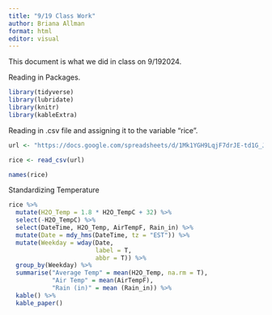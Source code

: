 ```yaml
---
title: "9/19 Class Work"
author: Briana Allman
format: html
editor: visual
---
```


This document is what we did in class on 9/192024.

Reading in Packages.

```r
library(tidyverse)
library(lubridate)
library(knitr)
library(kableExtra)
```

Reading in .csv file and assigning it to the variable "rice".

```r

url <- "https://docs.google.com/spreadsheets/d/1Mk1YGH9LqjF7drJE-td1G_JkdADOU0eMlrP01WFBT8s/pub?gid=0&single=true&output=csv"

rice <- read_csv(url)

names(rice)
```

Standardizing Temperature

```r
rice %>% 
  mutate(H2O_Temp = 1.8 * H2O_TempC + 32) %>%
  select(-H2O_TempC) %>%                        
  select(DateTime, H2O_Temp, AirTempF, Rain_in) %>%
  mutate(Date = mdy_hms(DateTime, tz = "EST")) %>% 
  mutate(Weekday = wday(Date, 
                        label = T,
                        abbr = T)) %>% 
  group_by(Weekday) %>% 
  summarise("Average Temp" = mean(H2O_Temp, na.rm = T),
            "Air Temp" = mean(AirTempF),
            "Rain (in)" = mean (Rain_in)) %>% 
  kable() %>% 
  kable_paper()

```
